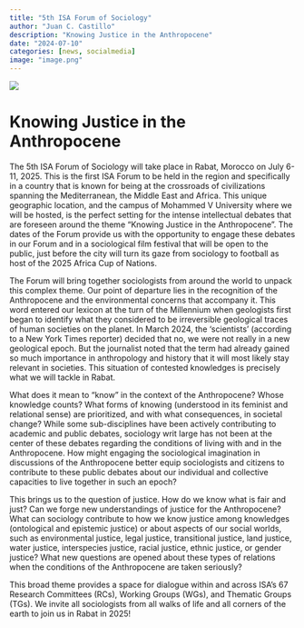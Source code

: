 ```yaml
---
title: "5th ISA Forum of Sociology"
author: "Juan C. Castillo"
description: "Knowing Justice in the Anthropocene"
date: "2024-07-10"
categories: [news, socialmedia]
image: "image.png"
---
```


![](image.png)

# Knowing Justice in the Anthropocene

The 5th ISA Forum of Sociology will take place in Rabat, Morocco on July 6-11, 2025. This is the first ISA Forum to be held in the region and specifically in a country that is known for being at the crossroads of civilizations spanning the Mediterranean, the Middle East and Africa. This unique geographic location, and the campus of Mohammed V University where we will be hosted, is the perfect setting for the intense intellectual debates that are foreseen around the theme "Knowing Justice in the Anthropocene". The dates of the Forum provide us with the opportunity to engage these debates in our Forum and in a sociological film festival that will be open to the public, just before the city will turn its gaze from sociology to football as host of the 2025 Africa Cup of Nations.

The Forum will bring together sociologists from around the world to unpack this complex theme. Our point of departure lies in the recognition of the Anthropocene and the environmental concerns that accompany it. This word entered our lexicon at the turn of the Millennium when geologists first began to identify what they considered to be irreversible geological traces of human societies on the planet. In March 2024, the ‘scientists’ (according to a New York Times reporter) decided that no, we were not really in a new geological epoch. But the journalist noted that the term had already gained so much importance in anthropology and history that it will most likely stay relevant in societies. This situation of contested knowledges is precisely what we will tackle in Rabat.

What does it mean to “know” in the context of the Anthropocene? Whose knowledge counts? What forms of knowing (understood in its feminist and relational sense) are prioritized, and with what consequences, in societal change? While some sub-disciplines have been actively contributing to academic and public debates, sociology writ large has not been at the center of these debates regarding the conditions of living with and in the Anthropocene. How might engaging the sociological imagination in discussions of the Anthropocene better equip sociologists and citizens to contribute to these public debates about our individual and collective capacities to live together in such an epoch?

This brings us to the question of justice. How do we know what is fair and just? Can we forge new understandings of justice for the Anthropocene? What can sociology contribute to how we know justice among knowledges (ontological and epistemic justice) or about aspects of our social worlds, such as environmental justice, legal justice, transitional justice, land justice, water justice, interspecies justice, racial justice, ethnic justice, or gender justice? What new questions are opened about these types of relations when the conditions of the Anthropocene are taken seriously?

This broad theme provides a space for dialogue within and across ISA’s 67 Research Committees (RCs), Working Groups (WGs), and Thematic Groups (TGs). We invite all sociologists from all walks of life and all corners of the earth to join us in Rabat in 2025!
